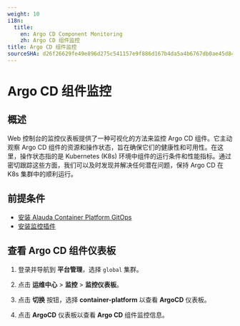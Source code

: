 ```yaml
---
weight: 10
i18n:
  title:
    en: Argo CD Component Monitoring
    zh: Argo CD 组件监控
title: Argo CD 组件监控
sourceSHA: d26f26629fe49e896d275c541157e9f886d167b4da5a4b6767db0ae45d84d15e
---
```


# Argo CD 组件监控

## 概述

Web 控制台的监控仪表板提供了一种可视化的方法来监控 Argo CD 组件。它主动观察 Argo CD 组件的资源和操作状态，旨在确保它们的健康性和可用性。在这里，操作状态指的是 Kubernetes (K8s) 环境中组件的运行条件和性能指标。通过密切跟踪这些方面，我们可以及时发现并解决任何潜在问题，保持 Argo CD 在 K8s 集群中的顺利运行。

## 前提条件

- [安装 Alauda Container Platform GitOps](/gitops/install_gitops/install_gitops_plugin.mdx)
- [安装监控插件](/observability/monitor/install_monitor.mdx)

## 查看 Argo CD 组件仪表板

1. 登录并导航到 **平台管理**，选择 `global` 集群。

2. 点击 **运维中心** > **监控** > **监控仪表板**。

3. 点击 **切换** 按钮，选择 **container-platform** 以查看 **ArgoCD** 仪表板。

4. 点击 **ArgoCD** 仪表板以查看 **Argo CD** 组件监控信息。
